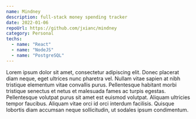 ```yaml
---
name: Mindney
description: full-stack money spending tracker
date: 2022-01-06
repoUrl: https://github.com/jxianc/mindney
category: Personal
techs:
  - name: "React"
  - name: "NodeJS"
  - name: "PostgreSQL"
---
```


Lorem ipsum dolor sit amet, consectetur adipiscing elit. Donec placerat diam neque, eget ultrices nunc pharetra vel. Nullam vitae sapien at nibh tristique elementum vitae convallis purus. Pellentesque habitant morbi tristique senectus et netus et malesuada fames ac turpis egestas. Pellentesque volutpat purus sit amet est euismod volutpat. Aliquam ultricies tempor faucibus. Aliquam vitae orci id orci interdum facilisis. Quisque lobortis diam accumsan neque sollicitudin, ut sodales ipsum condimentum.
